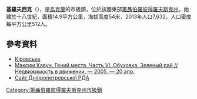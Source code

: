 {{No footnotes|time=2015-09-16T13:13:38+00:00}}
'''基羅夫西克'''（{{lang-uk|Обухівка}}），是[[烏克蘭|烏克蘭]]的市級鎮，位於該國東部[[第聶伯羅彼得羅夫斯克州|第聶伯羅彼得羅夫斯克州]]，始建於十八世紀，面積14.9平方公里，海拔高度54米，2013年人口7,632，人口密度每平方公里512人。

==參考資料==
*[http://gska2.rada.gov.ua/pls/z7502/A005?rdat1=17.06.2011&rf7571=5300 Кіровське]{{dead link|date=2017年12月 |bot=InternetArchiveBot |fix-attempted=yes }}
* [https://web.archive.org/web/20150803143328/http://www.realnest.com.ua/information/articles/217 Максим Кавун. Гений места. Часть VI. Обуховка. Зеленый рай // Недвижимость в движении. — 2005. — 20 апр.] {{ref-ru}}
* [http://www.dnipropetrovskiy.dp.gov.ua/OBLADM/dnepr_rda.nsf/a57ed39423da8150c2257424002d84e8/7a446a026070fc93c22576240060ad88?OpenDocument Сайт Дніпропетровської РДА] {{Wayback|url=http://www.dnipropetrovskiy.dp.gov.ua/OBLADM/dnepr_rda.nsf/a57ed39423da8150c2257424002d84e8/7a446a026070fc93c22576240060ad88?OpenDocument |date=20160311122003 }}

{{coord|48|32|41|N|34|52|21|E|scale:30000_region:UA|display=title}}

{{DEFAULTSORT:Обухівка}}
[[Category:第聶伯羅彼得羅夫斯克州市級鎮|Category:第聶伯羅彼得羅夫斯克州市級鎮]]


{{Dnipropetrovsk-geo-stub}}